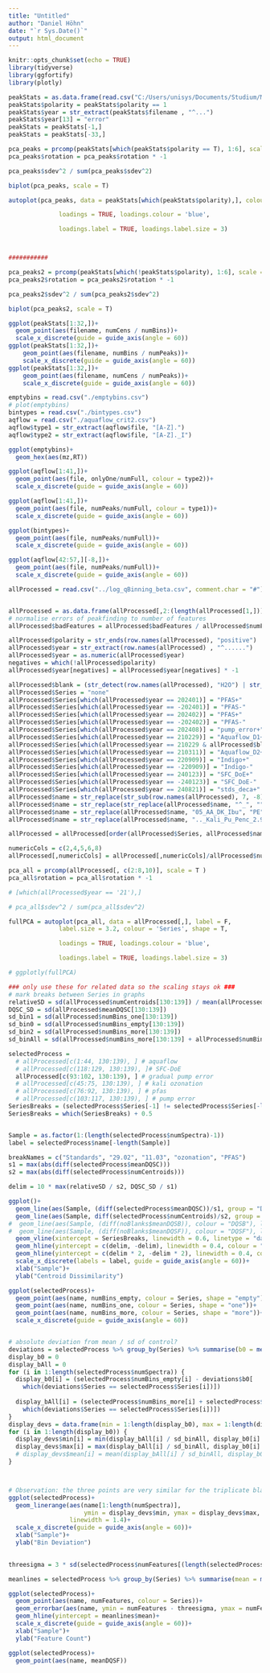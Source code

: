 ```yaml
---
title: "Untitled"
author: "Daniel Höhn"
date: "`r Sys.Date()`"
output: html_document
---
```


```r
knitr::opts_chunk$set(echo = TRUE)
library(tidyverse)
library(ggfortify)
library(plotly)
```

```r
peakStats = as.data.frame(read.csv("C:/Users/unisys/Documents/Studium/Messdaten/scores_19.08.csv"))
peakStats$polarity = peakStats$polarity == 1
peakStats$year = str_extract(peakStats$filename , "^...")
peakStats$year[13] = "error"
peakStats = peakStats[-1,]
peakStats = peakStats[-33,]

```

```r
pca_peaks = prcomp(peakStats[which(peakStats$polarity == T), 1:6], scale = T)
pca_peaks$rotation = pca_peaks$rotation * -1

pca_peaks$sdev^2 / sum(pca_peaks$sdev^2)

biplot(pca_peaks, scale = T)

autoplot(pca_peaks, data = peakStats[which(peakStats$polarity),], colour = 'year',

              loadings = TRUE, loadings.colour = 'blue',

              loadings.label = TRUE, loadings.label.size = 3) 



###########

pca_peaks2 = prcomp(peakStats[which(!peakStats$polarity), 1:6], scale = T)
pca_peaks2$rotation = pca_peaks2$rotation * -1

pca_peaks2$sdev^2 / sum(pca_peaks2$sdev^2)

biplot(pca_peaks2, scale = T)
```

```r
ggplot(peakStats[1:32,])+
  geom_point(aes(filename, numCens / numBins))+
  scale_x_discrete(guide = guide_axis(angle = 60))
ggplot(peakStats[1:32,])+
    geom_point(aes(filename, numBins / numPeaks))+
    scale_x_discrete(guide = guide_axis(angle = 60))
ggplot(peakStats[1:32,])+
    geom_point(aes(filename, numCens / numPeaks))+
    scale_x_discrete(guide = guide_axis(angle = 60))
```

```r
emptybins = read.csv("./emptybins.csv")
# plot(emptybins)
bintypes = read.csv("./bintypes.csv")
aqflow = read.csv("./aquaflow_crit2.csv")
aqflow$type1 = str_extract(aqflow$file, "[A-Z].")
aqflow$type2 = str_extract(aqflow$file, "[A-Z]._I")

ggplot(emptybins)+
  geom_hex(aes(mz,RT))

ggplot(aqflow[1:41,])+
  geom_point(aes(file, onlyOne/numFull, colour = type2))+
  scale_x_discrete(guide = guide_axis(angle = 60))

ggplot(aqflow[1:41,])+
  geom_point(aes(file, numPeaks/numFull, colour = type1))+
  scale_x_discrete(guide = guide_axis(angle = 60))

ggplot(bintypes)+
  geom_point(aes(file, numPeaks/numFull))+
  scale_x_discrete(guide = guide_axis(angle = 60))

ggplot(aqflow[42:57,][-8,])+
  geom_point(aes(file, numPeaks/numFull))+
  scale_x_discrete(guide = guide_axis(angle = 60))
```

```r
allProcessed = read.csv("../log_qBinning_beta.csv", comment.char = "#")


allProcessed = as.data.frame(allProcessed[,2:(length(allProcessed[1,]))], row.names = allProcessed[,1])
# normalise errors of peakfinding to number of features
allProcessed$badFeatures = allProcessed$badFeatures / allProcessed$numFeatures

allProcessed$polarity = str_ends(row.names(allProcessed), "positive")
allProcessed$year = str_extract(row.names(allProcessed) , "^......")
allProcessed$year = as.numeric(allProcessed$year)
negatives = which(!allProcessed$polarity)
allProcessed$year[negatives] = allProcessed$year[negatives] * -1

allProcessed$blank = (str_detect(row.names(allProcessed), "H2O") | str_detect(row.names(allProcessed), "Blank"))
allProcessed$Series = "none"
allProcessed$Series[which(allProcessed$year == 202401)] = "PFAS+"
allProcessed$Series[which(allProcessed$year == -202401)] = "PFAS-"
allProcessed$Series[which(allProcessed$year == 202402)] = "PFAS+"
allProcessed$Series[which(allProcessed$year == -202402)] = "PFAS-"
allProcessed$Series[which(allProcessed$year == 202408)] = "pump_error+"
allProcessed$Series[which(allProcessed$year == 210229)] = "Aquaflow_D1+"
allProcessed$Series[which(allProcessed$year == 210229 & allProcessed$blank)] = "Aquaflow_D1_B+"
allProcessed$Series[which(allProcessed$year == 210311)] = "Aquaflow_D2+"
allProcessed$Series[which(allProcessed$year == 220909)] = "Indigo+"
allProcessed$Series[which(allProcessed$year == -220909)] = "Indigo-"
allProcessed$Series[which(allProcessed$year == 240123)] = "SFC_DoE+"
allProcessed$Series[which(allProcessed$year == -240123)] = "SFC_DoE-"
allProcessed$Series[which(allProcessed$year == 240821)] = "stds_deca+"
allProcessed$name = str_replace(str_sub(row.names(allProcessed), 7, -8), "pos_p", "p")
allProcessed$name = str_replace(str_replace(allProcessed$name, "^_", ""), "neg_n", "n")
allProcessed$name = str_replace(allProcessed$name, "05_AA_DK_Ibu", "PE")
allProcessed$name = str_replace(allProcessed$name, ".._Kali_Pu_Penc_2.9", "kali")

allProcessed = allProcessed[order(allProcessed$Series, allProcessed$name),]

numericCols = c(2,4,5,6,8)
allProcessed[,numericCols] = allProcessed[,numericCols]/allProcessed$numSpectra

pca_all = prcomp(allProcessed[, c(2:8,10)], scale = T )
pca_all$rotation = pca_all$rotation * -1

# [which(allProcessed$year == '21'),]

# pca_all$sdev^2 / sum(pca_all$sdev^2)

fullPCA = autoplot(pca_all, data = allProcessed[,], label = F, 
              label.size = 3.2, colour = 'Series', shape = T,

              loadings = TRUE, loadings.colour = 'blue',

              loadings.label = TRUE, loadings.label.size = 3)

# ggplotly(fullPCA)

### only use these for related data so the scaling stays ok ###
# mark breaks between Series in graphs
relativeSD = sd(allProcessed$numCentroids[130:139]) / mean(allProcessed$numCentroids[130:139])
DQSC_SD = sd(allProcessed$meanDQSC[130:139])
sd_bin1 = sd(allProcessed$numBins_one[130:139])
sd_bin0 = sd(allProcessed$numBins_empty[130:139])
sd_bin2 = sd(allProcessed$numBins_more[130:139])
sd_binAll = sd(allProcessed$numBins_more[130:139] + allProcessed$numBins_one[130:139])
```

```r
selectedProcess = 
  # allProcessed[c(1:44, 130:139), ] # aquaflow
  # allProcessed[c(118:129, 130:139), ]# SFC-DoE
  allProcessed[c(93:102, 130:139), ] # gradual pump error
  # allProcessed[c(45:75, 130:139), ] # kali ozonation
  # allProcessed[c(76:92, 130:139), ] # pfas
  # allProcessed[c(103:117, 130:139), ] # pump error
SeriesBreaks = (selectedProcess$Series[-1] != selectedProcess$Series[-length(selectedProcess$Series)])
SeriesBreaks = which(SeriesBreaks) + 0.5


Sample = as.factor(1:(length(selectedProcess$numSpectra)-1)) 
label = selectedProcess$name[-length(Sample)]

breakNames = c("Standards", "29.02", "11.03", "ozonation", "PFAS")
s1 = max(abs(diff(selectedProcess$meanDQSC)))
s2 = max(abs(diff(selectedProcess$numCentroids)))

delim = 10 * max(relativeSD / s2, DQSC_SD / s1)

ggplot()+
  geom_line(aes(Sample, (diff(selectedProcess$meanDQSC))/s1, group = "DQSC", colour = "DQSC"), linewidth = 1, alpha = 0.8)+
  geom_line(aes(Sample, diff(selectedProcess$numCentroids)/s2, group = "Count", colour = "Count"), linewidth = 0.85, alpha = 0.8)+
#  geom_line(aes(Sample, (diff(noBlanks$meanDQSB)), colour = "DQSB"), linewidth = 0.8)+
#  geom_line(aes(Sample, (diff(noBlanks$meanDQSF)), colour = "DQSF"), linewidth = 0.6)+
  geom_vline(xintercept = SeriesBreaks, linewidth = 0.6, linetype = "dashed", alpha = 0.5)+
  geom_hline(yintercept = c(delim, -delim), linewidth = 0.4, colour = "green3")+
  geom_hline(yintercept = c(delim * 2, -delim * 2), linewidth = 0.4, colour = "red")+
  scale_x_discrete(labels = label, guide = guide_axis(angle = 60))+
  xlab("Sample")+
  ylab("Centroid Dissimilarity")

ggplot(selectedProcess)+
  geom_point(aes(name, numBins_empty, colour = Series, shape = "empty"))+
  geom_point(aes(name, numBins_one, colour = Series, shape = "one"))+
  geom_point(aes(name, numBins_more, colour = Series, shape = "more"))+
  scale_x_discrete(guide = guide_axis(angle = 60))


# absolute deviation from mean / sd of control?
deviations = selectedProcess %>% group_by(Series) %>% summarise(b0 = mean(numBins_empty), bAll = mean(numBins_more + numBins_one))
display_b0 = 0
display_bAll = 0
for (i in 1:length(selectedProcess$numSpectra)) {
  display_b0[i] = (selectedProcess$numBins_empty[i] - deviations$b0[
    which(deviations$Series == selectedProcess$Series[i])])
  
  display_bAll[i] = (selectedProcess$numBins_more[i] + selectedProcess$numBins_one[i] - deviations$bAll[
    which(deviations$Series == selectedProcess$Series[i])])
}
display_devs = data.frame(min = 1:length(display_b0), max = 1:length(display_b0), mean = 1:length(display_b0))
for (i in 1:length(display_b0)) {
  display_devs$min[i] = min(display_bAll[i] / sd_binAll, display_b0[i] / sd_bin0)
  display_devs$max[i] = max(display_bAll[i] / sd_binAll, display_b0[i] / sd_bin0)
  # display_devs$mean[i] = mean(display_bAll[i] / sd_binAll, display_b0[i] / sd_bin0)
}



# Observation: the three points are very similar for the triplicate blank
ggplot(selectedProcess)+
  geom_linerange(aes(name[1:length(numSpectra)], 
                     ymin = display_devs$min, ymax = display_devs$max, colour = Series),
                 linewidth = 1.4)+
  scale_x_discrete(guide = guide_axis(angle = 60))+
  xlab("Sample")+
  ylab("Bin Deviation")
   

threesigma = 3 * sd(selectedProcess$numFeatures[(length(selectedProcess$numFeatures) - 9):length(selectedProcess$numFeatures)])

meanlines = selectedProcess %>% group_by(Series) %>% summarise(mean = mean(numFeatures))

ggplot(selectedProcess)+ 
  geom_point(aes(name, numFeatures, colour = Series))+
  geom_errorbar(aes(name, ymin = numFeatures - threesigma, ymax = numFeatures + threesigma, colour = Series))+
  geom_hline(yintercept = meanlines$mean)+
  scale_x_discrete(guide = guide_axis(angle = 60))+
  xlab("Sample")+
  ylab("Feature Count")

ggplot(selectedProcess)+
  geom_point(aes(name, meanDQSF))



```


